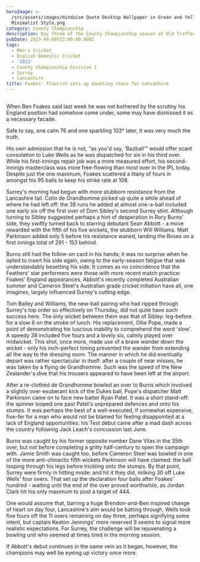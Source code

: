 ```yaml
---
heroImage: >-
  /src/assets/images/Hinduism Quote Desktop Wallpaper in Green and Yellow
  Minimalist Style.png
category: County Championship
description: Day three of the County Championship season at Old Trafford
pubDate: 2023-04-08T22:00:00.000Z
tags:
  - Men's Cricket
  - English Domestic Cricket
  - '2023'
  - County Championship Division 1
  - Surrey
  - Lancashire
title: Foakes' flourish sets up daunting chase for Lancashire
---
```


##

When Ben Foakes said last week he was not bothered by the scrutiny his England position had somehow come under, some may have dismissed it as a necessary facade.

Safe to say, one calm 76 and one sparkling 103\* later, it was very much the truth.

His own admission that he is not, “as you'd say, 'Bazball'” would offer scant consolation to Luke Wells as he was dispatched for six in his third over. While his first-innings repair job was a more measured effort, his second-innings masterclass was more free-flowing than most over in the IPL today. Despite just the one maximum, Foakes scattered a litany of fours in amongst his 95 balls to keep his strike rate at 108.

Surrey's morning had begun with more stubborn resistance from the Lancashire tail. Colin de Grandhomme picked up quite a while ahead of where he had left off: the 38 runs he added at almost one-a-ball included one early six off the first over of Dom Sibley's second Surrey stint. Although turning to Sibley suggested perhaps a hint of desperation in Rory Burns' side, they swiftly turned back to starring debutant Sean Abbott - a move rewarded with the fifth of his five wickets, the stubborn Will Williams. Matt Parkinson added only 5 before his resistance waned, landing the Roses on a first innings total of 291 - 153 behind.

Burns still had the follow-on card in his hands; it was no surprise when he opted to insert his side again, owing to the early-season fatigue that was understandably besetting his side. It comes as no coincidence that the Feathers' star performers were those with more recent match practice: Foakes' England appearances, Abbott's recently completed Australian summer and Cameron Steel's Australian grade cricket initiation have all, one imagines, largely influenced Surrey's cutting edge.

Tom Bailey and Williams, the new-ball pairing who had ripped through Surrey's top order so effectively on Thursday, did not quite have such success here. The only wicket between them was that of Sibley: leg-before for a slow 6 on the stroke of lunch. His replacement, Ollie Pope, made a point of demonstrating his luscious inability to comprehend the word 'slow'. A speedy 38 included five fours and a lovely six, calmly played over midwicket. This shot, once more, made use of a brave wander down the wicket - only his inch-perfect timing prevented the wander from extending all the way to the dressing room. The manner in which he did eventually depart was rather spectacular in itself: after a couple of near misses, he was taken by a flying de Grandhomme. Such was the speed of the New Zealander's dive that his trousers appeared to have been left at the airport.

After a re-clothed de Grandhomme bowled an over to Burns which involved a slightly over-exuberant kick of the Dukes ball, Pope's dispatcher Matt Parkinson came on to face new batter Ryan Patel. It was a short stand-off: the spinner looped one past Patel's unprepared defences and onto his stumps. It was perhaps the best of a well-executed, if somewhat expensive, five-fer for a man who would not be blamed for feeling disappointed at a lack of England opportunities: his Test debut came after a mad dash across the country following Jack Leach's concussion last June.

Burns was caught by his former opposite number Dane Vilas in the 35th over, but not before completing a gritty half-century to open the campaign with. Jamie Smith was caught too, before Cameron Steel was bowled in one of the more anti-climactic fifth wickets Parkinson will have claimed: the ball looping through his legs before trickling onto the stumps. By that point, Surrey were firmly in hitting mode: and hit it they did, milking 30 off Luke Wells' four overs. That set up the declaration four balls after Foakes' hundred - waiting until the end of the over proved worthwhile, as Jordan Clark hit his only maximum to post a target of 444.

One would assume that, barring a huge Brendon-and-Ben inspired change of heart on day four, Lancashire's aim would be batting through. Wells took five fours off the 11 overs remaining on day three, perhaps signifying some intent, but captain Keaton Jennings' more reserved 9 seems to signal more realistic expectations. For Surrey, the challenge will be rejuvenating a bowling unit who seemed at times tired in the morning session.

If Abbott's debut continues in the same vein as it began, however, the champions may well be eyeing up victory once more.
